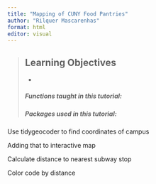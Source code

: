 ```yaml
---
title: "Mapping of CUNY Food Pantries"
author: "Rilquer Mascarenhas"
format: html
editor: visual
---
```


> ## Learning Objectives
>
> -   
>
> ##### Functions taught in this tutorial:
>
> ##### Packages used in this tutorial:

Use tidygeocoder to find coordinates of campus

Adding that to interactive map

Calculate distance to nearest subway stop

Color code by distance
